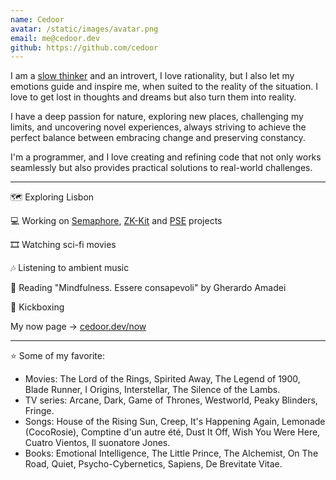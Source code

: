 ```yaml
---
name: Cedoor
avatar: /static/images/avatar.png
email: me@cedoor.dev
github: https://github.com/cedoor
---
```


I am a [slow thinker](https://sive.rs/slow) and an introvert, I love rationality, but I also let my emotions guide and inspire me, when suited to the reality of the situation. I love to get lost in thoughts and dreams but also turn them into reality.

I have a deep passion for nature, exploring new places, challenging my limits, and uncovering novel experiences, always striving to achieve the perfect balance between embracing change and preserving constancy.

I'm a programmer, and I love creating and refining code that not only works seamlessly but also provides practical solutions to real-world challenges.

---

🗺️ Exploring Lisbon

💻 Working on [Semaphore](https://github.com/semaphore-protocol), [ZK-Kit](https://github.com/privacy-scaling-explorations/zk-kit) and [PSE](https://pse.dev) projects

🎞️ Watching sci-fi movies

🎶 Listening to ambient music

📖 Reading "Mindfulness. Essere consapevoli" by Gherardo Amadei

🥊 Kickboxing

My now page -> [cedoor.dev/now](/now)

---

⭐ Some of my favorite:

- Movies: The Lord of the Rings, Spirited Away, The Legend of 1900, Blade Runner, I Origins, Interstellar, The Silence of the Lambs.
- TV series: Arcane, Dark, Game of Thrones, Westworld, Peaky Blinders, Fringe.
- Songs: House of the Rising Sun, Creep, It's Happening Again, Lemonade (CocoRosie), Comptine d'un autre été, Dust It Off, Wish You Were Here, Cuatro Vientos, Il suonatore Jones.
- Books: Emotional Intelligence, The Little Prince, The Alchemist, On The Road, Quiet, Psycho-Cybernetics, Sapiens, De Brevitate Vitae.
